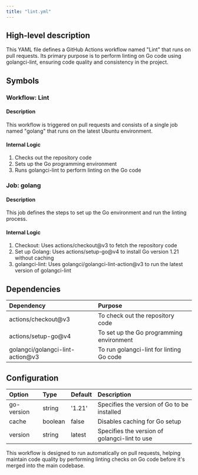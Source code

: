 ```yaml
---
title: "lint.yml"
---
```


## High-level description
This YAML file defines a GitHub Actions workflow named "Lint" that runs on pull requests. Its primary purpose is to perform linting on Go code using golangci-lint, ensuring code quality and consistency in the project.

## Symbols

### Workflow: Lint
#### Description
This workflow is triggered on pull requests and consists of a single job named "golang" that runs on the latest Ubuntu environment.

#### Internal Logic
1. Checks out the repository code
2. Sets up the Go programming environment
3. Runs golangci-lint to perform linting on the Go code

### Job: golang
#### Description
This job defines the steps to set up the Go environment and run the linting process.

#### Internal Logic
1. Checkout: Uses actions/checkout@v3 to fetch the repository code
2. Set up Golang: Uses actions/setup-go@v4 to install Go version 1.21 without caching
3. golangci-lint: Uses golangci/golangci-lint-action@v3 to run the latest version of golangci-lint

## Dependencies
| Dependency | Purpose |
|:-----------|:--------|
| actions/checkout@v3 | To check out the repository code |
| actions/setup-go@v4 | To set up the Go programming environment |
| golangci/golangci-lint-action@v3 | To run golangci-lint for linting Go code |

## Configuration
| Option | Type | Default | Description |
|:-------|:-----|:--------|:------------|
| go-version | string | '1.21' | Specifies the version of Go to be installed |
| cache | boolean | false | Disables caching for Go setup |
| version | string | latest | Specifies the version of golangci-lint to use |

This workflow is designed to run automatically on pull requests, helping maintain code quality by performing linting checks on Go code before it's merged into the main codebase.